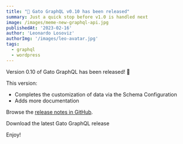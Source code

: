 ```yaml
---
title: "🥳 Gato GraphQL v0.10 has been released"
summary: Just a quick stop before v1.0 is handled next
image: /images/meme-new-graphql-api.jpg
publishedAt: '2023-02-16'
author: 'Leonardo Losoviz'
authorImg: '/images/leo-avatar.jpg'
tags:
  - graphql
  - wordpress
---
```


Version 0.10 of Gato GraphQL has been released! 🙏

This version:

- Completes the customization of data via the Schema Configuration
- Adds more documentation

Browse the [release notes in GitHub](https://github.com/GatoGraphQL/GatoGraphQL/releases/tag/0.10.0).

<div className="flex justify-center"><Link className="not-prose btn text-slate-900 bg-gradient-to-r from-white/80 via-white to-white/80 hover:bg-white transition duration-150 ease-in-out group mb-4" href="https://downloads.wordpress.org/plugin/gatographql.latest-stable.zip">Download the latest Gato GraphQL release</Link></div>

Enjoy!
